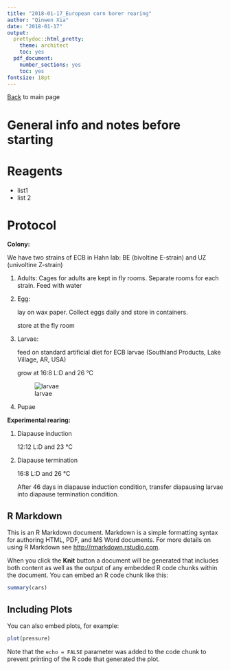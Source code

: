 ```yaml
---
title: "2018-01-17_European corn borer rearing"
author: "Qinwen Xia"
date: "2018-01-17"
output:
  prettydoc::html_pretty:
    theme: architect
    toc: yes
  pdf_document:
    number_sections: yes
    toc: yes
fontsize: 18pt
---
```


[Back](https://adnguyen.github.io/Hahn_lab_protocols/) to main page

# General info and notes before starting 

# Reagents 

* list1
* list 2


# Protocol



**Colony:**

We have two strains of ECB in Hahn lab: BE (bivoltine E-strain) and UZ (univoltine Z-strain)

1)	Adults: Cages for adults are kept in fly rooms. Separate rooms for each strain. 
              Feed with water 
              
2)	Egg: 

    lay on wax paper. Collect eggs daily and store in containers. 
    
    store at the fly room

3)	Larvae: 

    feed on standard artificial diet for ECB larvae (Southland Products, Lake Village, AR, USA)
    
    grow at 16:8 L:D and 26 °C 
    
    ![larvae](https://user-images.githubusercontent.com/31771163/35106383-13c58106-fc3c-11e7-90ed-d2ca18423c4c.png)

4)	Pupae 
 
**Experimental rearing:**

1)	Diapause induction

    12:12 L:D and 23 °C 

2)	Diapause termination

    16:8 L:D and 26 °C 

    After 46 days in diapause induction condition, transfer diapausing larvae into diapause termination      condition. 


## R Markdown

This is an R Markdown document. Markdown is a simple formatting syntax for authoring HTML, PDF, and MS Word documents. For more details on using R Markdown see <http://rmarkdown.rstudio.com>.

When you click the **Knit** button a document will be generated that includes both content as well as the output of any embedded R code chunks within the document. You can embed an R code chunk like this:

```r
summary(cars)
```

## Including Plots

You can also embed plots, for example:

```r
plot(pressure)
```

Note that the `echo = FALSE` parameter was added to the code chunk to prevent printing of the R code that generated the plot.
